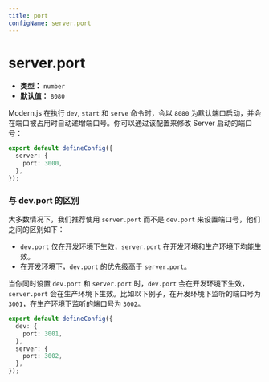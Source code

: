 ```yaml
---
title: port
configName: server.port
---
```


# server.port

- **类型：** `number`
- **默认值：** `8080`

Modern.js 在执行 `dev`, `start` 和 `serve` 命令时，会以 `8080` 为默认端口启动，并会在端口被占用时自动递增端口号。你可以通过该配置来修改 Server 启动的端口号：

```ts title="modern.config.ts"
export default defineConfig({
  server: {
    port: 3000,
  },
});
```

### 与 dev.port 的区别

大多数情况下，我们推荐使用 `server.port` 而不是 `dev.port` 来设置端口号，他们之间的区别如下：

- `dev.port` 仅在开发环境下生效，`server.port` 在开发环境和生产环境下均能生效。
- 在开发环境下，`dev.port` 的优先级高于 `server.port`。

当你同时设置 `dev.port` 和 `server.port` 时，`dev.port` 会在开发环境下生效，`server.port` 会在生产环境下生效。比如以下例子，在开发环境下监听的端口号为 `3001`，在生产环境下监听的端口号为 `3002`。

```ts title="modern.config.ts"
export default defineConfig({
  dev: {
    port: 3001,
  },
  server: {
    port: 3002,
  },
});
```


<RsbuildConfig configName="server.port" />
